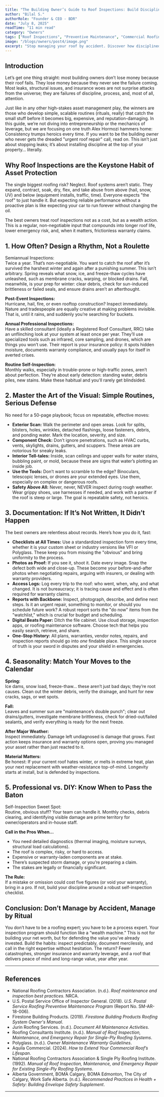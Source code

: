 ```yaml
---
title: "The Building Owner’s Guide to Roof Inspections: Build Discipline, Not Disaster"
author: "Bilal S."
authorRole: "Founder & CEO - BDR"
date: "July 8, 2025"
readTime: "11 min read"
category: "Owners"
tags: ["Roof Inspections", "Preventive Maintenance", "Commercial Roofing", "Asset Management"]
image: "/blogs/owners/post4/image.png"
excerpt: "Stop managing your roof by accident. Discover how disciplined, routine inspections protect your building, boost ROI, and turn you into the kind of owner who never gets blindsided by leaks, claims, or costly emergencies."
---
```


## Introduction

Let’s get one thing straight: most building owners don’t lose money because their roof fails. They lose money because they never see the failure coming. Most leaks, structural issues, and insurance woes are not surprise attacks from the universe; they are failures of discipline, process, and, most of all, attention.

Just like in any other high-stakes asset management play, the winners are those who develop simple, scalable routines (rituals, really) that catch the small stuff before it becomes big, expensive, and reputation-damaging. In this guide, we’re not diving into entrepreneurship or the mechanics of leverage, but we are focusing on one truth Alex Hormozi hammers home: Consistency trumps heroics every time. If you want to be the building owner who never gets the dreaded "urgent roof repair" call, read on. This isn’t just about stopping leaks; it’s about installing discipline at the top of your property… literally.

## Why Roof Inspections are the Keystone Habit of Asset Protection

The single biggest roofing risk? Neglect.
Roof systems aren’t static. They expand, contract, soak, dry, flex, and take abuse from above (hail, snow, UV) and below (equipment installs, traffic, time). Everyone expects "the roof" to just handle it. But expecting reliable performance without a proactive plan is like expecting your car to run forever without changing the oil.

The best owners treat roof inspections not as a cost, but as a wealth action. This is a regular, non-negotiable input that compounds into longer roof life, lower emergency risk, and, when it matters, frictionless warranty claims.

## 1. How Often? Design a Rhythm, Not a Roulette

Semiannual Inspections:  
Twice a year. That’s non-negotiable. You want to catch the roof after it’s survived the harshest winter and again after a punishing summer. This isn’t arbitrary. Spring reveals what snow, ice, and freeze-thaw cycles have unleashed, such as membrane cracks, warping, or blocked drains. Fall, meanwhile, is your prep for winter: clear debris, check for sun-induced brittleness or failed seals, and ensure drains aren’t an afterthought.

**Post-Event Inspections:**  
Hurricane, hail, fire, or even rooftop construction? Inspect immediately. Nature and tradespeople are equally creative at making problems invisible. That is, until it rains, and suddenly you’re searching for buckets.

**Annual Professional Inspections:**  
Have a skilled consultant (ideally a Registered Roof Consultant, RRC) take an unflinching look at your system at least once per year. They’ll use specialized tools such as infrared, core sampling, and drones, which are things you won’t use. Their report is your insurance policy: it spots hidden moisture, documents warranty compliance, and usually pays for itself in averted crises.

**Routine Self-Inspection:**  
Monthly walks, especially in trouble-prone or high-traffic zones, aren’t about perfection. They’re about early detection: standing water, debris piles, new stains. Make these habitual and you'll rarely get blindsided.

## 2. Master the Art of the Visual: Simple Routines, Serious Defense

No need for a 50-page playbook; focus on repeatable, effective moves:

- **Exterior Scan:** Walk the perimeter and open areas. Look for splits, blisters, holes, wrinkles, detached flashings, loose fasteners, debris, and ponding water. Mark the location, severity, and size.
- **Component Check:** Don’t ignore penetrations, such as HVAC curbs, vents, skylights, drains, gutters, and scuppers. These areas are notorious for sneaky leaks.
- **Interior Tell-tales:** Inside, scan ceilings and upper walls for water stains, bubbling paint, or mold, because these are signs that water’s plotting an inside job.
- **Use the Tools:** Don’t want to scramble to the edge? Binoculars, telescopic lenses, or drones are your extended eyes. Use them, especially on complex or dangerous roofs.
- **Safety Above All:** Never, never, NEVER inspect during rough weather. Wear grippy shoes, use harnesses if needed, and work with a partner if the roof is steep or large. The goal is repeatable safety, not heroics.

## 3. Documentation: If It’s Not Written, It Didn’t Happen

The best owners are relentless about records. Here’s how you do it, fast:

- **Checklists at All Times:** Use a standardized inspection form every time, whether it is your custom sheet or industry versions like VFI or Polyglass. These keep you from missing the "obvious" and bring uniformity to the process.
- **Photos as Proof:** If you see it, shoot it. Date every image. Snap the defect both wide and close-up. These become your before-and-after photos when negotiating repairs, arguing with insurers, or dealing with warranty providers.
- **Access Logs:** Log every trip to the roof: who went, when, why, and what changed. It is not bureaucracy; it is tracing cause and effect and is often required for warranty claims.
- **Reports with Backbone:** Inspect, photograph, describe, and define next steps. Is it an urgent repair, something to monitor, or should you schedule future work? A robust report sorts the "do now" items from the "watchlist," which is crucial for budget and scheduling.
- **Digital Beats Paper:** Ditch the file cabinet. Use cloud storage, inspection apps, or roofing maintenance software. Choose tech that helps you easily search, retrieve, and share.
- **One-Stop History:** All plans, warranties, vendor notes, repairs, and inspection reports should go into *one* findable place. This single source of truth is your sword in disputes and your shield in emergencies.

## 4. Seasonality: Match Your Moves to the Calendar

**Spring:**  
Ice dams, snow load, freeze-thaw… these aren’t just bad days; they’re root causes. Clean out the winter debris, verify the drainage, and hunt for new cracks, sags, or wet spots.

**Fall:**  
Leaves and summer sun are "maintenance’s double punch"; clear out drains/gutters, investigate membrane brittleness, check for dried-out/failed sealants, and verify everything is ready for the next freeze.

**After Major Weather:**  
Inspect immediately. Damage left undiagnosed is damage that grows. Fast action keeps insurance and warranty options open, proving you managed your asset rather than just reacted to it.

**Material Matters:**  
Be honest: If your current roof hates winter, or melts in extreme heat, plan your next replacement with weather-resistance top-of-mind. Longevity starts at install, but is defended by inspections.

## 5. Professional vs. DIY: Know When to Pass the Baton

Self-Inspection Sweet Spot:  
Routine, obvious stuff? Your team can handle it. Monthly checks, debris clearing, and identifying visible damage are prime territory for owner/operators and in-house staff.

**Call in the Pros When…**
- You need detailed diagnostics (thermal imaging, moisture surveys, structural load calculations).
- The roof is complex, risky, or hard to access.
- Expensive or warranty-laden components are at stake.
- There’s suspected storm damage, or you’re preparing a claim.
- The stakes are legally or financially significant.

**The Rule:**  
If a mistake or omission could cost five figures (or void your warranty), bring in a pro. If not, build your discipline around a robust self-inspection checklist.

## Conclusion: Don’t Manage by Accident, Manage by Ritual

You don’t have to be a roofing expert; you have to be a process expert. Your inspection program should function like a “wealth machine.” This is not for building your net worth, but for defending the value you’ve already invested. Build the habits: inspect predictably, document mercilessly, and call in the right expertise without hesitation. The return? Fewer catastrophes, stronger insurance and warranty leverage, and a roof that delivers peace of mind and long-range value, year after year.

---



## References

- National Roofing Contractors Association. (n.d.). *Roof maintenance and inspection best practices*. NRCA.
- U.S. Postal Service Office of Inspector General. (2018). *U.S. Postal Service Roofing Preventive Maintenance Program* (Report No. SM-AR-18-006).
- Firestone Building Products. (2019). *Firestone Building Products Roofing System Owner's Manual*.
- Jurin Roofing Services. (n.d.). *Document All Maintenance Activities*.
- Roofing Consultants Institute. (n.d.). *Manual of Roof Inspection, Maintenance, and Emergency Repair for Single-Ply Roofing Systems*.
- Polyglass. (n.d.). *Owner Maintenance Warranty Guidelines*.
- Aquila Commercial. (2024). *How to Extend Your Commercial Roof’s Lifespan*.
- National Roofing Contractors Association & Single Ply Roofing Institute. (1992). *Manual of Roof Inspection, Maintenance, and Emergency Repair for Existing Single-Ply Roofing Systems*.
- Alberta Government, BOMA Calgary, BOMA Edmonton, The City of Calgary, Work Safe Alberta. (n.d.). *Recommended Practices in Health + Safety: Building Envelope Safety Supplement*.

---
